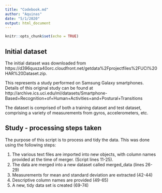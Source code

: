 ```yaml
---
title: "Codebook.md"
author: "Aquinas"
date: "5/1/2020"
output: html_document
---
```


```r
knitr::opts_chunk$set(echo = TRUE)
```

## Initial dataset

The initial dataset was downloaded from https://d396qusza40orc.cloudfront.net/getdata%2Fprojectfiles%2FUCI%20HAR%20Dataset.zip.

This represents a study performed on Samsung Galaxy smartphones. Details of this original study can be found at http://archive.ics.uci.edu/ml/datasets/Smartphone-Based+Recognition+of+Human+Activities+and+Postural+Transitions

The dataset is comprised of both a training dataset and test dataset, comprising a variety of measurements from gyros, accelerometers, etc.

## Study - processing steps taken

The purpose of this script is to process and tidy the data. This was done using the following steps:

1. The various text files are imported into new objects, with column names provided at the time of merger. (Script lines 11-25).
2. The data are merged into a new dataset called merged_data (lines 26-29)
3. Measurements for mean and standard deviation are extracted (42-44)
4. Descriptive column names are provided (49-65)
5. A new, tidy data set is created (69-74)


